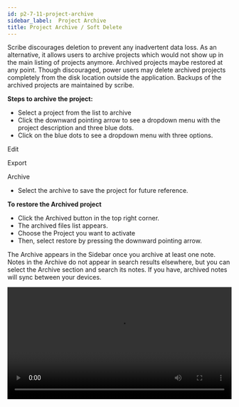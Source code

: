 ```yaml
---
id: p2-7-11-project-archive
sidebar_label:  Project Archive
title: Project Archive / Soft Delete
---
```

Scribe discourages deletion to prevent any inadvertent data loss. As an alternative, it allows users to archive projects which would not show up in the main listing of projects anymore. Archived projects maybe restored at any point. Though discouraged, power users may delete archived projects completely from the disk location outside the application. Backups of the archived projects are maintained by scribe.

**Steps to archive the project:**

- Select a project from the list to archive
- Click the downward pointing arrow to see a dropdown menu with the project description and three blue dots.
- Click on the blue dots to see a dropdown menu with three options. 
	
<p> Edit </p>
<p> Export </p>
<p> Archive </p>

- Select the archive to save the project for future reference.

**To restore the Archived project**

- Click the Archived button in the top right corner.
- The archived files list appears.
- Choose the Project you want to activate
- Then, select restore by pressing the downward pointing arrow.

The Archive appears in the Sidebar once you archive at least one note. Notes in the Archive do not appear in search results elsewhere, but you can select the Archive section and search its notes.
If you have, archived notes will sync between your devices.

<video controls src="/AutographaV2-1-0/softdelete.mov" width="100%" type="video/mov"/>

